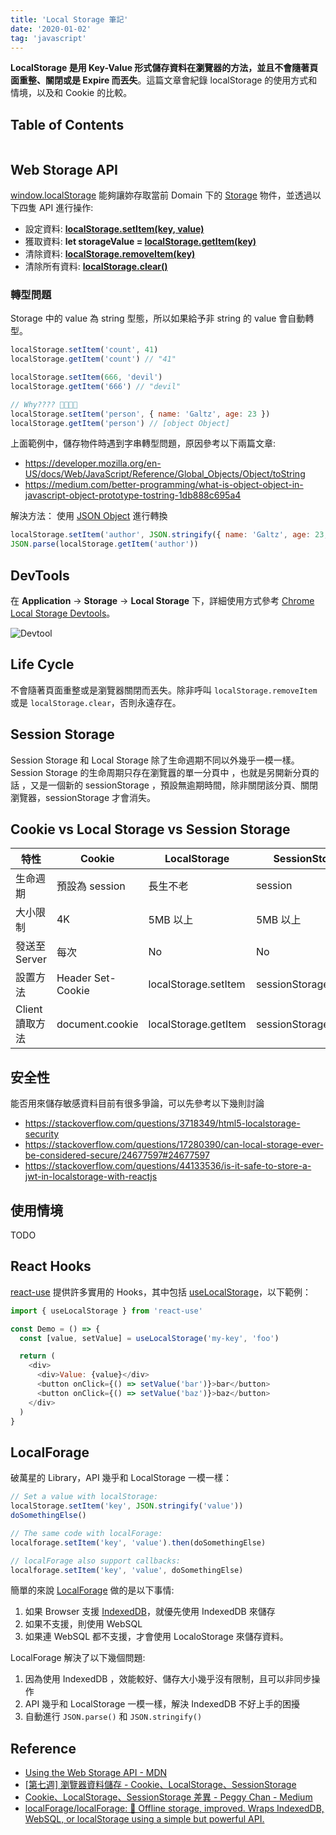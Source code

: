 ```yaml
---
title: 'Local Storage 筆記'
date: '2020-01-02'
tag: 'javascript'
---
```


**LocalStorage 是用 Key-Value 形式儲存資料在瀏覽器的方法，並且不會隨著頁面重整、關閉或是 Expire 而丟失**。這篇文章會紀錄 localStorage 的使用方式和情境，以及和 Cookie 的比較。

## Table of Contents

```toc
```

## Web Storage API

[window.localStorage](https://developer.mozilla.org/en-US/docs/Web/API/Window/localStorage) 能夠讓妳存取當前 Domain 下的 [Storage](https://developer.mozilla.org/en-US/docs/Web/API/Storage) 物件，並透過以下四隻 API 進行操作:

- 設定資料: **[localStorage.setItem(key, value)](https://developer.mozilla.org/en-US/docs/Web/API/Storage/setItem)**
- 獲取資料: **let storageValue = [localStorage.getItem(key)](https://developer.mozilla.org/en-US/docs/Web/API/Storage/getItem)**
- 清除資料: **[localStorage.removeItem(key)](https://developer.mozilla.org/en-US/docs/Web/API/Storage/removeItem)**
- 清除所有資料: **[localStorage.clear()](https://developer.mozilla.org/en-US/docs/Web/API/Storage/clear)**

### 轉型問題

Storage 中的 value 為 string 型態，所以如果給予非 string 的 value 會自動轉型。

```js
localStorage.setItem('count', 41)
localStorage.getItem('count') // "41"

localStorage.setItem(666, 'devil')
localStorage.getItem('666') // "devil"

// Why???? 🤔🤔🤔🤔
localStorage.setItem('person', { name: 'Galtz', age: 23 })
localStorage.getItem('person') // [object Object]
```

上面範例中，儲存物件時遇到字串轉型問題，原因參考以下兩篇文章:

- https://developer.mozilla.org/en-US/docs/Web/JavaScript/Reference/Global_Objects/Object/toString
- https://medium.com/better-programming/what-is-object-object-in-javascript-object-prototype-tostring-1db888c695a4

解決方法： 使用 [JSON Object](https://developer.mozilla.org/en-US/docs/Web/JavaScript/Reference/Global_Objects/JSON) 進行轉換

```js
localStorage.setItem('author', JSON.stringify({ name: 'Galtz', age: 23, }))
JSON.parse(localStorage.getItem('author'))
```

## DevTools

在 **Application** -> **Storage** -> **Local Storage** 下，詳細使用方式參考 [Chrome Local Storage Devtools](https://developers.google.com/web/tools/chrome-devtools/storage/localstorage)。

![Devtool](../images/localstorage/devtool.png)

## Life Cycle

不會隨著頁面重整或是瀏覽器關閉而丟失。除非呼叫 `localStorage.removeItem` 或是 `localStorage.clear`，否則永遠存在。

## Session Storage

Session Storage 和 Local Storage 除了生命週期不同以外幾乎一模一樣。Session Storage 的生命周期只存在瀏覽囂的單一分頁中 ，也就是另開新分頁的話 ，又是一個新的 sessionStorage ，預設無逾期時間，除非關閉該分頁、關閉瀏覽器，sessionStorage 才會消失。

## Cookie vs Local Storage vs Session Storage

| 特性            | Cookie            | LocalStorage         | SessionStorage         |
| --------------- | ----------------- | -------------------- | ---------------------- |
| 生命週期        | 預設為 session    | 長生不老             | session                |
| 大小限制        | 4K                | 5MB 以上             | 5MB 以上               |
| 發送至 Server   | 每次              | No                   | No                     |
| 設置方法        | Header Set-Cookie | localStorage.setItem | sessionStorage.setItem |
| Client 讀取方法 | document.cookie   | localStorage.getItem | sessionStorage.getItem |

## 安全性

能否用來儲存敏感資料目前有很多爭論，可以先參考以下幾則討論

- https://stackoverflow.com/questions/3718349/html5-localstorage-security
- https://stackoverflow.com/questions/17280390/can-local-storage-ever-be-considered-secure/24677597#24677597
- https://stackoverflow.com/questions/44133536/is-it-safe-to-store-a-jwt-in-localstorage-with-reactjs

## 使用情境

TODO

## React Hooks

[react-use](https://github.com/streamich/react-use) 提供許多實用的 Hooks，其中包括 [useLocalStorage](https://github.com/streamich/react-use/blob/master/docs/useLocalStorage.md)，以下範例：

```js
import { useLocalStorage } from 'react-use'

const Demo = () => {
  const [value, setValue] = useLocalStorage('my-key', 'foo')

  return (
    <div>
      <div>Value: {value}</div>
      <button onClick={() => setValue('bar')}>bar</button>
      <button onClick={() => setValue('baz')}>baz</button>
    </div>
  )
}
```

## LocalForage

破萬星的 Library，API 幾乎和 LocalStorage 一模一樣：

```js
// Set a value with localStorage:
localStorage.setItem('key', JSON.stringify('value'))
doSomethingElse()

// The same code with localForage:
localforage.setItem('key', 'value').then(doSomethingElse)

// localForage also support callbacks:
localforage.setItem('key', 'value', doSomethingElse)
```

簡單的來說 [LocalForage](https://github.com/localForage/localForage) 做的是以下事情:

1. 如果 Browser 支援 [IndexedDB](https://developer.mozilla.org/en-US/docs/Web/API/IndexedDB_API/Using_IndexedDB)，就優先使用 IndexedDB 來儲存
2. 如果不支援，則使用 WebSQL
3. 如果連 WebSQL 都不支援，才會使用 LocaloStorage 來儲存資料。

LocalForage 解決了以下幾個問題:

1. 因為使用 IndexedDB ，效能較好、儲存大小幾乎沒有限制，且可以非同步操作
2. API 幾乎和 LocalStorage 一模一樣，解決 IndexedDB 不好上手的困擾
3. 自動進行 `JSON.parse()` 和 `JSON.stringify()`

## Reference

- [Using the Web Storage API - MDN](https://developer.mozilla.org/en-US/docs/Web/API/Web_Storage_API/Using_the_Web_Storage_API)
- [[第七週] 瀏覽器資料儲存 - Cookie、LocalStorage、SessionStorage](https://yakimhsu.com/project/project_w7_storage.html)
- [Cookie、LocalStorage、SessionStorage 差異 - Peggy Chan - Medium](https://medium.com/@bebebobohaha/cookie-localstorage-sessionstorage-%E5%B7%AE%E7%95%B0-9e1d5df3dd7f)
- [localForage/localForage: 💾 Offline storage, improved. Wraps IndexedDB, WebSQL, or localStorage using a simple but powerful API.](https://github.com/localForage/localForage)

